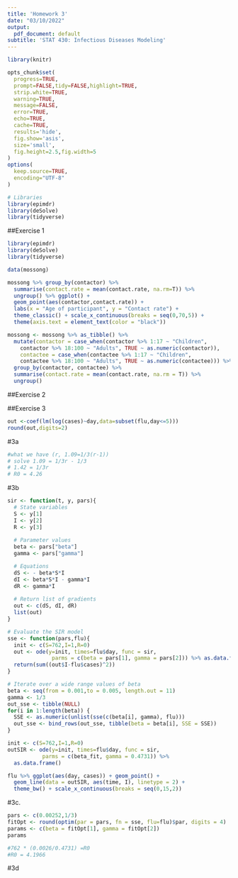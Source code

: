 ```yaml
---
title: 'Homework 3'
date: "03/10/2022"
output:
  pdf_document: default
subtitle: 'STAT 430: Infectious Diseases Modeling'
---
```


```r
library(knitr)

opts_chunk$set(
  progress=TRUE,
  prompt=FALSE,tidy=FALSE,highlight=TRUE,
  strip.white=TRUE,
  warning=TRUE,
  message=FALSE,
  error=TRUE,
  echo=TRUE,
  cache=TRUE,
  results='hide',
  fig.show='asis',
  size='small',
  fig.height=2.5,fig.width=5
)
options(
  keep.source=TRUE,
  encoding="UTF-8"
)
```

```r
# Libraries
library(epimdr)
library(deSolve)
library(tidyverse)
```

##Exercise 1

```r
library(epimdr)
library(deSolve)
library(tidyverse)

data(mossong)

mossong %>% group_by(contactor) %>%
  summarise(contact.rate = mean(contact.rate, na.rm=T)) %>%
  ungroup() %>% ggplot() + 
  geom_point(aes(contactor,contact.rate)) + 
  labs(x = "Age of participant", y = "Contact rate") + 
  theme_classic() + scale_x_continuous(breaks = seq(0,70,5)) + 
  theme(axis.text = element_text(color = "black"))

mossong <- mossong %>% as_tibble() %>%
  mutate(contactor = case_when(contactor %>% 1:17 ~ "Children",
    contactor %>% 18:100 ~ "Adults", TRUE ~ as.numeric(contactor)),
    contactee = case_when(contactee %>% 1:17 ~ "Children",
    contactee %>% 18:100 ~ "Adults", TRUE ~ as.numeric(contactee))) %>%
  group_by(contactor, contactee) %>% 
  summarise(contact.rate = mean(contact.rate, na.rm = T)) %>%
  ungroup()
```

##Exercise 2

##Exercise 3


```r
out <-coef(lm(log(cases)~day,data=subset(flu,day<=5)))
round(out,digits=2)
```

#3a

```r
#what we have (r, 1.09=1/3(r-1))
# solve 1.09 = 1/3r - 1/3
# 1.42 = 1/3r
# R0 = 4.26
```

#3b 
```r
sir <- function(t, y, pars){
  # State variables
  S <- y[1]
  I <- y[2]
  R <- y[3]
  
  # Parameter values
  beta <- pars["beta"]
  gamma <- pars["gamma"]

  # Equations
  dS <- - beta*S*I
  dI <- beta*S*I - gamma*I
  dR <- gamma*I 
  
  # Return list of gradients
  out <- c(dS, dI, dR)
  list(out)
}

# Evaluate the SIR model
sse <- function(pars,flu){
  init <- c(S=762,I=1,R=0)
  out <- ode(y=init, times=flu$day, func = sir, 
              parms = c(beta = pars[1], gamma = pars[2])) %>% as.data.frame()
  return(sum((out$I-flu$cases)^2))
}

# Iterate over a wide range values of beta
beta <- seq(from = 0.001,to = 0.005, length.out = 11)
gamma <- 1/3
out_sse <- tibble(NULL)
for(i in 1:length(beta)) {
  SSE <- as.numeric(unlist(sse(c(beta[i], gamma), flu)))
  out_sse <- bind_rows(out_sse, tibble(beta = beta[i], SSE = SSE))
}
```



```r
init <- c(S=762,I=1,R=0)
outSIR <- ode(y=init, times=flu$day, func = sir, 
           parms = c(beta_fit, gamma = 0.4731)) %>% 
  as.data.frame()

flu %>% ggplot(aes(day, cases)) + geom_point() + 
  geom_line(data = outSIR, aes(time, I), linetype = 2) + 
  theme_bw() + scale_x_continuous(breaks = seq(0,15,2))

```
#3c.
```r
pars <- c(0.00252,1/3)
fitOpt <- round(optim(par = pars, fn = sse, flu=flu)$par, digits = 4)
params <- c(beta = fitOpt[1], gamma = fitOpt[2])
params

#762 * (0.0026/0.4731) =R0
#R0 = 4.1966
```

#3d
